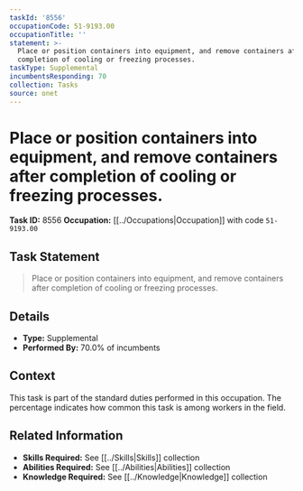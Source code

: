 ```yaml
---
taskId: '8556'
occupationCode: 51-9193.00
occupationTitle: ''
statement: >-
  Place or position containers into equipment, and remove containers after
  completion of cooling or freezing processes.
taskType: Supplemental
incumbentsResponding: 70
collection: Tasks
source: onet
---
```

# Place or position containers into equipment, and remove containers after completion of cooling or freezing processes.

**Task ID:** 8556
**Occupation:** [[../Occupations|Occupation]] with code `51-9193.00`

## Task Statement

> Place or position containers into equipment, and remove containers after completion of cooling or freezing processes.

## Details

- **Type:** Supplemental
- **Performed By:** 70.0% of incumbents

## Context

This task is part of the standard duties performed in this occupation. The percentage indicates how common this task is among workers in the field.

## Related Information

- **Skills Required:** See [[../Skills|Skills]] collection
- **Abilities Required:** See [[../Abilities|Abilities]] collection
- **Knowledge Required:** See [[../Knowledge|Knowledge]] collection
